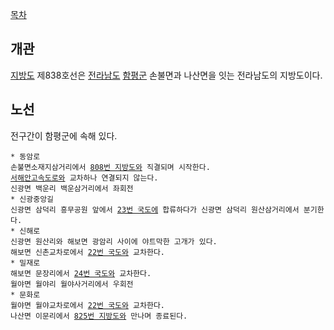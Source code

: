[[목차]]
== 개관 ==
[[지방도]] 제838호선은 [[전라남도]] [[함평군]] 손불면과 나산면을 잇는 전라남도의 지방도이다.

== 노선 ==
전구간이 함평군에 속해 있다.

 * 동암로
 손불면소재지삼거리에서 [[808번 지방도]]와 직결되며 시작한다.
 [[서해안고속도로]]와 교차하나 연결되지 않는다.
 신광면 백운리 백운삼거리에서 좌회전
 * 신광중앙길
 신광면 삼덕리 흥무공원 앞에서 [[23번 국도]]에 합류하다가 신광면 삼덕리 원산삼거리에서 분기한다.
 * 신해로
 신광면 원산리와 해보면 광암리 사이에 야트막한 고개가 있다.
 해보면 신촌교차로에서 [[22번 국도]]와 교차한다.
 * 밀재로
 해보면 문장리에서 [[24번 국도]]와 교차한다.
 월야면 월야리 월야사거리에서 우회전
 * 문화로
 월야면 월야교차로에서 [[22번 국도]]와 교차한다.
 나산면 이문리에서 [[825번 지방도]]와 만나며 종료된다.
